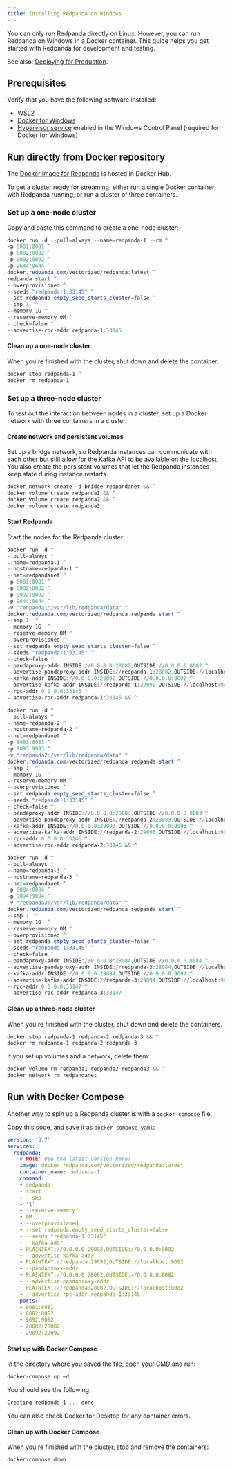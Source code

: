 ```yaml
---
title: Installing Redpanda on Windows
---
```


<head>
    <meta name="title" content="Installing Redpanda on Windows | Redpanda Docs"/>
    <meta name="description" content="Windows quickstart"/>
</head>

You can only run Redpanda directly on Linux. However, you can run Redpanda on Windows in a Docker container. This guide helps you get started with Redpanda for development and testing.

See also: [Deploying for Production](../../deployment/production-deployment).

## Prerequisites

Verify that you have the following software installed:

- [WSL2](https://docs.microsoft.com/en-us/windows/wsl/install)
- [Docker for Windows](https://docs.docker.com/desktop/windows/install/) 
- [Hypervisor service](https://docs.microsoft.com/en-us/virtualization/hyper-v-on-windows/quick-start/enable-hyper-v) enabled in the Windows Control Panel (required for Docker for Windows)


## Run directly from Docker repository

The [Docker image for Redpanda](https://hub.docker.com/r/vectorized/redpanda) is hosted in Docker Hub.

To get a cluster ready for streaming, either run a single Docker container with Redpanda running, or run a cluster of three containers.

### Set up a one-node cluster
Copy and paste this command to create a one-node cluster:

```powershell
docker run -d --pull=always --name=redpanda-1 --rm ^
-p 8081:8081 ^
-p 8082:8082 ^
-p 9092:9092 ^
-p 9644:9644 ^
docker.redpanda.com/vectorized/redpanda:latest ^
redpanda start ^
--overprovisioned ^
--seeds "redpanda-1:33145" ^
--set redpanda.empty_seed_starts_cluster=false ^
--smp 1  ^
--memory 1G ^
--reserve-memory 0M ^
--check=false ^
--advertise-rpc-addr redpanda-1:33145
```

#### Clean up a one-node cluster

When you're finished with the cluster, shut down and delete the container:

```bash
docker stop redpanda-1 ^
docker rm redpanda-1
```

### Set up a three-node cluster

To test out the interaction between nodes in a cluster, set up a Docker network with three containers in a cluster.

#### Create network and persistent volumes

Set up a bridge network, so Redpanda instances can communicate with each other
but still allow for the Kafka API to be available on the localhost.
You also create the persistent volumes that let the Redpanda instances keep state during instance restarts.

```powershell
docker network create -d bridge redpandanet && ^
docker volume create redpanda1 && ^
docker volume create redpanda2 && ^
docker volume create redpanda3
```

#### Start Redpanda

Start the nodes for the Redpanda cluster:

```powershell
docker run -d ^
--pull=always ^
--name=redpanda-1 ^
--hostname=redpanda-1 ^
--net=redpandanet ^
-p 8081:8081 ^
-p 8082:8082 ^
-p 9092:9092 ^
-p 9644:9644 ^
-v "redpanda1:/var/lib/redpanda/data" ^
docker.redpanda.com/vectorized/redpanda redpanda start ^
--smp 1  ^
--memory 1G  ^
--reserve-memory 0M ^
--overprovisioned ^
--set redpanda.empty_seed_starts_cluster=false ^
--seeds "redpanda-1:33145" ^
--check=false ^
--pandaproxy-addr INSIDE://0.0.0.0:28082,OUTSIDE://0.0.0.0:8082 ^
--advertise-pandaproxy-addr INSIDE://redpanda-1:28082,OUTSIDE://localhost:8082 ^
--kafka-addr INSIDE://0.0.0.0:29092,OUTSIDE://0.0.0.0:9092 ^
--advertise-kafka-addr INSIDE://redpanda-1:29092,OUTSIDE://localhost:9092 ^
--rpc-addr 0.0.0.0:33145 ^
--advertise-rpc-addr redpanda-1:33145 && ^

docker run -d ^
--pull=always ^
--name=redpanda-2 ^
--hostname=redpanda-2 ^
--net=redpandanet ^
-p 8083:8083 ^
-p 9093:9093 ^
-v "redpanda2:/var/lib/redpanda/data" ^
docker.redpanda.com/vectorized/redpanda redpanda start ^
--smp 1  ^
--memory 1G  ^
--reserve-memory 0M ^
--overprovisioned ^
--set redpanda.empty_seed_starts_cluster=false ^
--seeds "redpanda-1:33145" ^
--check=false ^
--pandaproxy-addr INSIDE://0.0.0.0:28083,OUTSIDE://0.0.0.0:8083 ^
--advertise-pandaproxy-addr INSIDE://redpanda-2:28083,OUTSIDE://localhost:8083 ^
--kafka-addr INSIDE://0.0.0.0:29093,OUTSIDE://0.0.0.0:9093 ^
--advertise-kafka-addr INSIDE://redpanda-2:29093,OUTSIDE://localhost:9093 ^
--rpc-addr 0.0.0.0:33146 ^
--advertise-rpc-addr redpanda-2:33146 && ^

docker run -d ^
--pull=always ^
--name=redpanda-3 ^
--hostname=redpanda-3 ^
--net=redpandanet ^
-p 8084:8084 ^
-p 9094:9094 ^
-v "redpanda3:/var/lib/redpanda/data" ^
docker.redpanda.com/vectorized/redpanda redpanda start ^
--smp 1  ^
--memory 1G  ^
--reserve-memory 0M ^
--overprovisioned ^
--set redpanda.empty_seed_starts_cluster=false ^
--seeds "redpanda-1:33145" ^
--check=false ^
--pandaproxy-addr INSIDE://0.0.0.0:28084,OUTSIDE://0.0.0.0:8084 ^
--advertise-pandaproxy-addr INSIDE://redpanda-3:28084,OUTSIDE://localhost:8084 ^
--kafka-addr INSIDE://0.0.0.0:29094,OUTSIDE://0.0.0.0:9094 ^
--advertise-kafka-addr INSIDE://redpanda-3:29094,OUTSIDE://localhost:9094 ^
--rpc-addr 0.0.0.0:33147 ^
--advertise-rpc-addr redpanda-3:33147
```

#### Clean up a three-node cluster

When you're finished with the cluster, shut down and delete the containers.

```powershell
docker stop redpanda-1 redpanda-2 redpanda-3 && ^
docker rm redpanda-1 redpanda-2 redpanda-3
```

If you set up volumes and a network, delete them:

```powershell
docker volume rm redpanda1 redpanda2 redpanda3 && ^
docker network rm redpandanet
```

## Run with Docker Compose

Another way to spin up a Redpanda cluster is with a `docker-compose` file.

Copy this code, and save it as `docker-compose.yaml`:

```yaml 
version: '3.7'
services:
  redpanda:
    # NOTE: Use the latest version here!
    image: docker.redpanda.com/vectorized/redpanda:latest
    container_name: redpanda-1
    command:
    - redpanda
    - start
    - --smp
    - '1'
    - --reserve-memory
    - 0M
    - --overprovisioned
    - --set redpanda.empty_seed_starts_cluster=false
    - --seeds "redpanda-1:33145"
    - --kafka-addr
    - PLAINTEXT://0.0.0.0:29092,OUTSIDE://0.0.0.0:9092
    - --advertise-kafka-addr
    - PLAINTEXT://redpanda:29092,OUTSIDE://localhost:9092
    - --pandaproxy-addr
    - PLAINTEXT://0.0.0.0:28082,OUTSIDE://0.0.0.0:8082
    - --advertise-pandaproxy-addr
    - PLAINTEXT://redpanda:28082,OUTSIDE://localhost:8082
    - --advertise-rpc-addr redpanda-1:33145
    ports:
    - 8081:8081
    - 8082:8082
    - 9092:9092
    - 28082:28082
    - 29092:29092
```   

#### Start up with Docker Compose

In the directory where you saved the file, open your CMD and run:     
 
```powershell
docker-compose up –d
```

You should see the following:
```powershell
Creating redpanda-1 ... done
```

You can also check Docker for Desktop for any container errors.

#### Clean up with Docker Compose

When you're finished with the cluster, stop and remove the containers: 

```bash
docker-compose down
```
